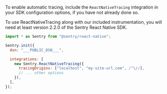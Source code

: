 To enable automatic tracing, include the `ReactNativeTracing` integration in your SDK configuration options, if you have not already done so.

<Alert level="Info" title="Minimum Version">
To use ReactNativeTracing along with our included instrumentation, you will need at least version 2.2.0 of the Sentry React Native SDK.
</Alert>

```javascript
import * as Sentry from "@sentry/react-native";

Sentry.init({
  dsn: "___PUBLIC_DSN___",

  integrations: [
    new Sentry.ReactNativeTracing({
      tracingOrigins: ["localhost", "my-site-url.com", /^\//],
      // ... other options
    }),
  ],
});
```
